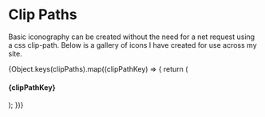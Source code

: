
<Meta title="Design Tokens/Clip Paths" />

# Clip Paths

Basic iconography can be created without the need for a net request using a css clip-path.
Below is a gallery of icons I have created for use across my site.

<div
  style={{
    display: "flex",
    flexWrap: "wrap",
    gap: 8,
    justifyContent: "space-between",
    width: "100%",
  }}
>
  {Object.keys(clipPaths).map((clipPathKey) => {
    return (
      <article style={{ textAlign: "center", overflow: "hidden", width: 125 }}>
        <h4 style={{ textAlign: "center" }}>{clipPathKey}</h4>
        <div
          style={{
            aspectRatio: 1,
            background: colors.whiteGhost,
            clipPath: clipPaths[clipPathKey],
            margin: "0 auto",
            width: 100,
          }}
        />
      </article>
    );
  })}
</div>
